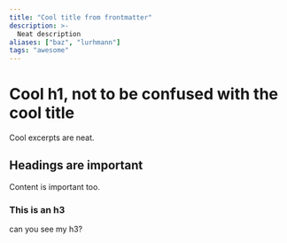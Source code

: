 ```yaml
---
title: "Cool title from frontmatter"
description: >-
  Neat description
aliases: ["baz", "lurhmann"]
tags: "awesome"
---
```


# Cool h1, not to be confused with the cool title

Cool excerpts are neat.

## Headings are important

Content is important too.

### This is an h3

can you see my h3?